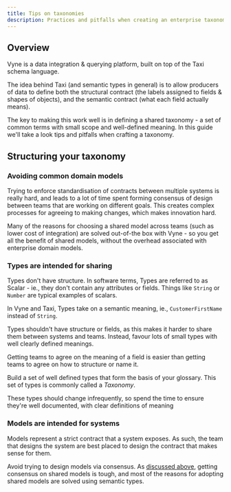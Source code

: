 ```yaml
---
title: Tips on taxonomies
description: Practices and pitfalls when creating an enterprise taxonomy
---
```



## Overview
Vyne is a data integration & querying platform, built on top of the Taxi schema language.

The idea behind Taxi (and semantic types in general) is to allow producers of data to define both the structural contract (the labels assigned to fields & shapes of objects),
and the semantic contract (what each field actually means).

The key to making this work well is in defining a shared taxonomy - a set of common terms with small scope and well-defined meaning.  In this
guide we'll take a look tips and pitfalls when crafting a taxonomy.

## Structuring your taxonomy

### Avoiding common domain models
Trying to enforce standardisation of contracts between multiple systems is really hard, and leads to a lot of time
spent forming consensus of design between teams that are working on different goals.  This creates complex processes
for agreeing to making changes, which makes innovation hard.

Many of the reasons for choosing a shared model across teams (such as lower cost of integration) are solved
out-of-the box with Vyne - so you get all the benefit of shared models, without the overhead associated with
enterprise domain models.


### Types are intended for sharing
Types don't have structure.  In software terms, Types are referred to as Scalar - ie., they don't contain any
attributes or fields.  Things like `String` or `Number` are typical examples of scalars.

In Vyne and Taxi, Types take on a semantic meaning, ie., `CustomerFirstName` instead of `String`.

<Callout title='Best practice recommendation' type='hint'>

   Types shouldn't have structure or fields, as this makes it harder to share them between systems and teams.
   Instead, favour lots of small types with well clearly defined meanings.

   Getting teams to agree on the meaning of a field is easier than getting teams to agree on how to structure or name it.

</Callout>


<Callout title='Best practice recommendation' type='hint'>

   Build a set of well defined types that form the basis of your glossary.  This set of types is commonly called
   a *Taxonomy*.

   These types should change infrequently, so spend the time to ensure they're well documented, with clear definitions
   of meaning

</Callout>


### Models are intended for systems
Models represent a strict contract that a system exposes.  As such, the team that designs the system
are best placed to design the contract that makes sense for them.

Avoid trying to design models via consensus.  As [discussed above](#avoiding-common-domain-models), getting
consensus on shared models is tough, and most of the reasons for adopting shared models are solved using
semantic types.

